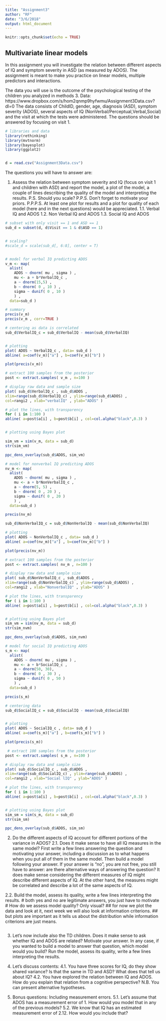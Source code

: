 ```yaml
---
title: "Assignment3"
author: "RF"
date: "3/6/2018"
output: html_document
---
```


```r
knitr::opts_chunk$set(echo = TRUE)
```

## Multivariate linear models

In this assignment you will investigate the relation between different aspects of IQ and symptom severity in ASD (as measured by ADOS). The assignment is meant to make you practice on linear models, multiple predictors and interactions.

The data you will use is the outcome of the psychological testing of the children you analyzed in methods 3.
Data: https://www.dropbox.com/s/hom2qnmp9hyfwmu/Assignment3Data.csv?dl=0
The data consists of ChildID, gender, age, diagnosis (ASD), symptom severity (ADOS), several aspects of IQ (NonVerbal/Perceptual,Verbal,Social) and the visit at which the tests were administered. The questions should be answered by focusing on visit 1.

```r
# libraries and data
library(rethinking)
library(mvtnorm)
library(bayesplot)
library(ggplot2)


d = read.csv("Assignment3Data.csv")


```


The questions you will have to answer are:

1. Assess the relation between symptom severity and IQ (focus on visit 1 and children with ASD) and report the model, a plot of the model, a couple of lines describing the quality of the model and interpreting the results. P.S. Should you scale? P.P.S. Don't forget to motivate your priors. P.P.P.S. At least one plot for results and a plot for quality of each model (here and in the next questions) would be appreciated.
1.1. Verbal IQ and ADOS
1.2. Non Verbal IQ and ADOS
1.3. Social IQ and ADOS

```r

# subset with only visit == 1 and ASD == 1
sub_d = subset(d, d$Visit == 1 & d$ASD == 1)


# scaling?
#scale_d = scale(sub_d[, 6:8], center = T)


# model for verbal IQ predicting ADOS
v_m <- map(
  alist(
    ADOS ~ dnorm( mu , sigma ) ,
    mu <- a + b*VerbalIQ_c ,
    a ~ dnorm(15,5) ,
    b ~ dnorm( 0 , 10 ) ,
    sigma ~ dunif( 0 , 10 )
    ) ,
  data=sub_d )

# summary
precis(v_m)
precis(v_m , corr=TRUE )

# centering as data is correlated
sub_d$VerbalIQ_c = sub_d$VerbalIQ - mean(sub_d$VerbalIQ)


# plotting
plot( ADOS ~ VerbalIQ_c , data= sub_d )
abline( a=coef(v_m)["a"] , b=coef(v_m)["b"] )

plot(precis(v_m))

# extract 100 samples from the posterior
post <- extract.samples( v_m , n=100 )

# display raw data and sample size
plot( sub_d$VerbalIQ_c , sub_d$ADOS ,
xlim=range(sub_d$VerbalIQ_c) , ylim=range(sub_d$ADOS) ,
col=rangi2 , xlab="verbalIQ" , ylab="ADOS" )

# plot the lines, with transparency
for ( i in 1:100 )
abline( a=post$a[i] , b=post$b[i] , col=col.alpha("black",0.3) )


# plotting using Bayes plot

sim_vm = sim(v_m, data = sub_d)
str(sim_vm)

ppc_dens_overlay(sub_d$ADOS, sim_vm)


```

```r

# model for nonverbal IQ predicting ADOS
nv_m <- map(
  alist(
    ADOS ~ dnorm( mu , sigma ) ,
    mu <- a + b*NonVerbalIQ_c ,
    a ~ dnorm(5, 5) ,
    b ~ dnorm( 0 , 20 ) ,
    sigma ~ dunif( 0 , 20 )
    ) ,
  data=sub_d )

precis(nv_m)

sub_d$NonVerbalIQ_c = sub_d$NonVerbalIQ - mean(sub_d$NonVerbalIQ)

# plotting
plot( ADOS ~ NonVerbalIQ_c , data= sub_d )
abline( a=coef(nv_m)["a"] , b=coef(nv_m)["b"] )

plot(precis(nv_m))

# extract 100 samples from the posterior
post <- extract.samples( nv_m , n=100 )

# display raw data and sample size
plot( sub_d$NonVerbalIQ_c , sub_d$ADOS ,
xlim=range(sub_d$NonVerbalIQ_c) , ylim=range(sub_d$ADOS) ,
col=rangi2 , xlab="NonverbalIQ" , ylab="ADOS" )

# plot the lines, with transparency
for ( i in 1:100 )
abline( a=post$a[i] , b=post$b[i] , col=col.alpha("black",0.3) )


# plotting using Bayes plot
sim_vm = sim(nv_m, data = sub_d)
str(sim_nvm)

ppc_dens_overlay(sub_d$ADOS, sim_nvm)


```

```r

# model for social IQ predicting ADOS
s_m <- map(
  alist(
    ADOS ~ dnorm( mu , sigma ) ,
    mu <- a + b*SocialIQ_c ,
    a ~ dnorm(50, 30),
    b ~ dnorm( 0 , 30 ) ,
    sigma ~ dunif( 0 , 50 )
    ) ,
  data=sub_d )

precis(s_m)

# centering data
sub_d$SocialIQ_c = sub_d$SocialIQ - mean(sub_d$SocialIQ)


# plotting
plot( ADOS ~ SocialIQ_c , data= sub_d )
abline( a=coef(s_m)["a"] , b=coef(s_m)["b"] )

plot(precis(s_m))

 # extract 100 samples from the posterior
post <- extract.samples( s_m , n=100 )

# display raw data and sample size
plot( sub_d$SocialIQ_c , sub_d$ADOS ,
xlim=range(sub_d$SocialIQ_c) , ylim=range(sub_d$ADOS) ,
col=rangi2 , xlab="Social lIQ" , ylab="ADOS" )

# plot the lines, with transparency
for ( i in 1:100 )
abline( a=post$a[i] , b=post$b[i] , col=col.alpha("black",0.3) )


# plotting using Bayes plot
sim_sm = sim(s_m, data = sub_d)
str(sim_sm)

ppc_dens_overlay(sub_d$ADOS, sim_sm)

```


2. Do the different aspects of IQ account for different portions of the variance in ADOS? 
2.1. Does it make sense to have all IQ measures in the same model? First write a few lines answering the question and motivating your answer, including a discussion as to what happens when you put all of them in the same model. Then build a model following your answer. If your answer is "no", you are not free, you still have to answer: are there alternative ways of answering the question?
  It does make sense considering the different measures of IQ might describe different aspects of IQ.
  At the other hand, the measures might be correlated and describe a lot of the same aspects of IQ. 

2.2. Build the model, assess its quality, write a few lines interpreting the results.
# both yes and no are legitimate answers, you just have to motivate
# How do we assess model quality? Only visual?
## for now we plot the data and look at it, next week we will also look at information criterions.
## but plots are important as it tells us about the distribution while information criterions are just means.

```r



```



3. Let's now include also the TD children. Does it make sense to ask whether IQ and ADOS are related? Motivate your answer. In any case, if you wanted to build a model to answer that question, which model would you build? Run the model, assess its quality, write a few lines interpreting the results.

4. Let's discuss contents:
4.1. You have three scores for IQ, do they show shared variance? Is that the same in TD and ASD? What does that tell us about IQ?
4.2. You have explored the relation between IQ and ADOS. How do you explain that relation from a cognitive perspective? N.B. You can present alternative hypotheses.

5. Bonus questions: Including measurement errors. 
5.1. Let's assume that ADOS has a measurement error of 1. How would you model that in any of the previous models? 
5.2. We know that IQ has an estimated measurement error of 2.12. How would you include that? 



